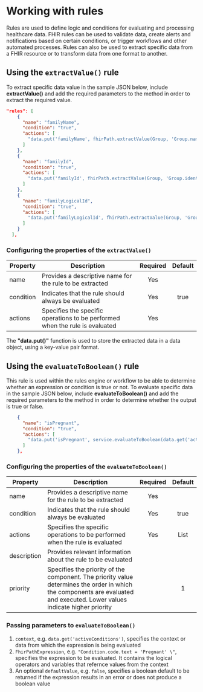 # Working with rules

Rules are used to define logic and conditions for evaluating and processing healthcare data. FHIR rules can be used to validate data, create alerts and notifications based on certain conditions, or trigger workflows and other automated processes.
Rules can also be used to extract specific data from a FHIR resource or to transform data from one format to another.

## Using the `extractValue()` rule

To extract specific data value in the sample JSON below, include **extractValue()** and add the required parameters to the method in order to extract the required value.

``` json
"rules": [
    {
      "name": "familyName",
      "condition": "true",
      "actions": [
        "data.put('familyName', fhirPath.extractValue(Group, 'Group.name'))"
      ]
    },
    {
      "name": "familyId",
      "condition": "true",
      "actions": [
        "data.put('familyId', fhirPath.extractValue(Group, 'Group.identifier[0].value'))"
      ]
    },
    {
      "name": "familyLogicalId",
      "condition": "true",
      "actions": [
        "data.put('familyLogicalId', fhirPath.extractValue(Group, 'Group.id'))"
      ]
    }
  ],
```

### Configuring the properties of the `extractValue()`

|Property | Description | Required | Default |
|--|--|:--:|:--:|
name | Provides a descriptive name for the rule to be extracted | Yes | |
condition | Indicates that the rule should always be evaluated | Yes | true |
actions | Specifies the specific operations to be performed when the rule is evaluated | Yes | |

The **"data.put()"** function is used to store the extracted data in a data object, using a key-value pair format.

## Using the `evaluateToBoolean()` rule

This rule is used within the rules engine or workflow to be able to determine whether an expression or condition is true or not. To evaluate specific data in the sample JSON below, include **evaluateToBoolean()** and add the required parameters to the method in order to determine whether the output is true or false.

``` json
    {
      "name": "isPregnant",
      "condition": "true",
      "actions": [
        "data.put('isPregnant', service.evaluateToBoolean(data.get('activeConditions'), \"Condition.code.text = 'Pregnant' \", false))"
      ]  
    },
```   

### Configuring the properties of the `evaluateToBoolean()`

|Property | Description | Required | Default |
|--|--|:--:|:--:|
name | Provides a descriptive name for the rule to be extracted | Yes | |
condition | Indicates that the rule should always be evaluated | Yes | true |
actions | Specifies the specific operations to be performed when the rule is evaluated | Yes | List |
description | Provides relevant information about the rule to be evaluated | | |
priority | Specifies the priority of the component. The priority value determines the order in which the components are evaluated and executed. Lower values indicate higher priority | | 1 |

### Passing parameters to `evaluateToBoolean()`

1. `context`, e.g. `data.get('activeConditions')`, specifies the context or data from which the expression is being evaluated
2. `FhirPathExpression`, e.g. `"Condition.code.text = 'Pregnant' \"`, specifies the expression to be evaluated. It contains the logical operators and variables that refernce values from the context
3. An optional `defaultValue`, e.g. `false`, specifies a boolean default to be returned if the expression results in an error or does not produce a boolean value
